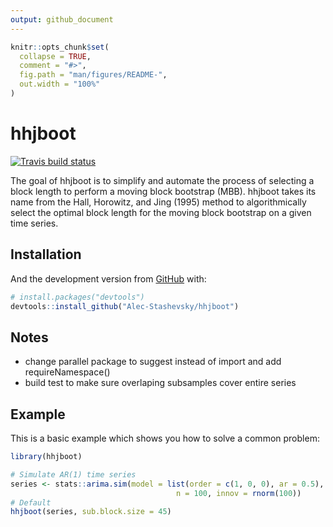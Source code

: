 ```yaml
---
output: github_document
---
```


<!-- README.md is generated from README.Rmd. Please edit that file -->

```r
knitr::opts_chunk$set(
  collapse = TRUE,
  comment = "#>",
  fig.path = "man/figures/README-",
  out.width = "100%"
)
```

# hhjboot

<!-- badges: start -->
[![Travis build status](https://travis-ci.com/Alec-Stashevsky/hhjboot.svg?branch=master)](https://travis-ci.com/Alec-Stashevsky/hhjboot)
<!-- badges: end -->

The goal of hhjboot is to simplify and automate the process of selecting a block length to perform a moving block bootstrap (MBB). hhjboot takes its name from the Hall, Horowitz, and Jing (1995) method to algorithmically select the optimal block length for the moving block bootstrap on a given time series.

## Installation

<!-- You can install the released version of hhjboot from [CRAN](https://CRAN.R-project.org) with: -->

<!-- ``` r -->
<!-- install.packages("hhjboot") -->
<!-- ``` -->

And the development version from [GitHub](https://github.com/) with:

``` r
# install.packages("devtools")
devtools::install_github("Alec-Stashevsky/hhjboot")
```

## Notes
- change parallel package to suggest instead of import and add requireNamespace()
- build test to make sure overlaping subsamples cover entire series

## Example

This is a basic example which shows you how to solve a common problem:

```r
library(hhjboot)

# Simulate AR(1) time series
series <- stats::arima.sim(model = list(order = c(1, 0, 0), ar = 0.5),
                                     n = 100, innov = rnorm(100))
# Default
hhjboot(series, sub.block.size = 45)
```
